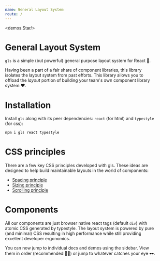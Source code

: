 ```yaml
---
name: General Layout System
route: /
---
```



<demos.Star/>

# General Layout System
`gls` is a simple (but powerful) general purpose layout system for React 🌹. 

Having been a part of a fair share of component libraries, this library isolates the layout system from past efforts. This library allows you to offload the *layout* portion of building your team's own component library system ❤️.

# Installation

Install `gls` along with its peer dependencies: `react` (for html) and `typestyle` (for css):

```sh
npm i gls react typestyle
```

# CSS principles
There are a few key CSS principles developed with gls. These ideas are designed to help build maintainable layouts in the world of components:

* [Spacing principle][principle-spacing]
* [Sizing principle][principle-sizing]
* [Scrolling principle][principle-scrolling]

# Components
All our components are just browser native react tags (default `div`) with atomic CSS generated by typestyle. The layout system is powered by pure (and minimal) CSS resulting in high performance while still providing excellent developer ergonomics.

You can now jump to individual docs and demos using the sidebar. View them in order (recommended 👍🏻) or jump to whatever catches your eye 🕶.

[principle-spacing]:./principle-spacing/
[principle-sizing]:./principle-sizing/
[principle-scrolling]:./principle-scrolling/

